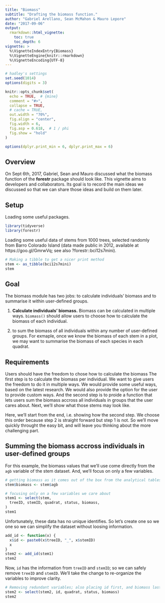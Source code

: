 ```yaml
---
title: "Biomass"
subtitle: "Drafting the biomass function."
author: "Gabriel Arellano, Sean McMahon & Mauro Lepore"
date: "2017-09-06"
output: 
  rmarkdown::html_vignette:
    toc: true
    toc_depth: 6
vignette: >
  %\VignetteIndexEntry{Biomass}
  %\VignetteEngine{knitr::rmarkdown}
  %\VignetteEncoding{UTF-8}
---
```


```r
# hadley's settings
set.seed(1014)
options(digits = 3)

knitr::opts_chunk$set(
  echo = TRUE,  # {mine}
  comment = "#>",
  collapse = TRUE,
  # cache = TRUE,
  out.width = "70%",
  fig.align = "center",
  fig.width = 6,
  fig.asp = 0.618,  # 1 / phi
  fig.show = "hold"
)

options(dplyr.print_min = 6, dplyr.print_max = 6)
```

## Overview

On Sept 6th, 2017, Gabriel, Sean and Mauro discussed what the biomass function of the __forestr__ package should look like. This vignette aims to developers and collaborators. Its goal is to record the main ideas we discussed so that we can share those ideas and build on them later.


## Setup

Loading some useful packages.

```r
library(tidyverse)
library(forestr)
```

Loading some useful data of stems from 1000 trees, selected randomly from Barro Colorado Island (data made
public in 2012, available at https://goo.gl/GmrwVq; see also ?forestr::bci12s7mini).

```r

# Making a tibble to get a nicer print method
stem <- as_tibble(bci12s7mini)
stem
```

## Goal

The biomass module has two jobs: to calculate individuals' biomass and to summarise it within user-defined groups.

1. __Calculate individuals' biomass.__ Biomass can be calculated in multiple ways. `biomass()` should allow users to choose how to calculate the biomass of each individual.

2. to sum the biomass of all individuals within any number of user-defined groups. For exmaple, once we know the biomass of each stem in a plot, we may want to summarise the biomass of each species in each quadrat.

## Requirements




Users should have the freedom to chose how to calculate the biomass
The first step is to calculate the biomass per individual. We want to give users the freedom to do it in multiple ways. We would provide some useful ways, based on the latest research. We would also provide the option for the user to provide custom ways. And the second step is to proide a function that lets users sum the biomass accross all individuals in groups that the user cares about. Next, we'll show what those stems may look like. 

Here, we'll start from the end, i.e. showing how the second step. We choose this order because step 2 is straight forward but step 1 is not. So we'll move quickly throught the easy bit, and will leave you thinking about the more challenging part.


## Summing the biomass accross individuals in user-defined groups

For this example, the biomass values that we'll use come directly from the `agb` variable of the stem dataset. And, we'll focus on only a few variables.

```r
# getting biomass as it comes out of the box from the analytical tables
stem$biomass <- stem$agb

# focusing only on a few variables we care about
stem1 <- select(stem, 
  treeID, stemID, quadrat, status, biomass, 
)
stem1
```

Unfortunately, these data has no unique identifies. So let's create one so we one so we can simplify the dataset without loosing information.

```r
add_id <- function(x) {
  x$id <- paste0(x$treeID, "_", x$stemID)
  x
}
stem2 <- add_id(stem1)
stem2
```

Now, `id` has the information from `treeID` and `stemID`; so we can safely remove `treeID` and `stemID`. We'll take the change to re-organize the variables to improve clarity.

```r
# Removing redundant variables; also placing id first, and biomass last
stem2 <- select(stem2, id, quadrat, status, biomass)
stem2
```


